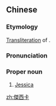{{also|杰西卡}}
==Chinese==
{{zh-forms|s=杰西卡}}

===Etymology===
[[transliteration|Transliteration]] of {{etyl|en|zh}} {{m|en|Jessica}}.

===Pronunciation===
{{zh-pron
|m=Jiéxīkǎ
|cat=pn
}}

===Proper noun===
{{zh-proper noun}}

# [[Jessica]]

{{zh-cat|English female given names}}

[[zh:傑西卡]]